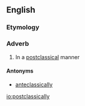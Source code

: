 ==English==

===Etymology===
{{suffix|en|postclassical|ly}}

===Adverb===
{{en-adv}}

# In a [[postclassical]] manner

====Antonyms====
* [[anteclassically]]

[[io:postclassically]]